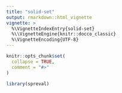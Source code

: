 ```yaml
---
title: "solid-set"
output: rmarkdown::html_vignette
vignette: >
  %\VignetteIndexEntry{solid-set}
  %\\VignetteEngine{knitr::docco_classic}
  %\VignetteEncoding{UTF-8}
---
```


```r
knitr::opts_chunk$set(
  collapse = TRUE,
  comment = "#>"
)
```

```r
library(spreval)
```
